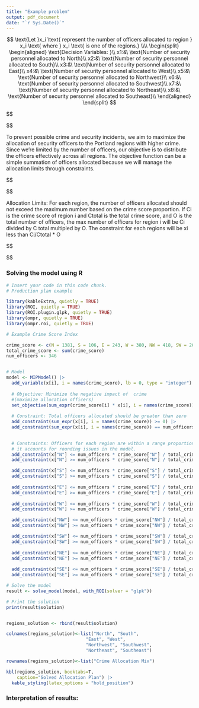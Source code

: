 ---
title: "Example problem"
output: pdf_document
date: "`r Sys.Date()`"
---



$$
 \text{Let }x_i \text{ represent the number of officers allocated to region } x_i \text{ where } x_i \text{ is one of the regions.} \\\\
 \begin{split}
 \begin{aligned}
\text{Decision Variables: }\\
x1:&\ \text{Number of security personnel allocated to North}\\
x2:&\ \text{Number of security personnel allocated to South}\\
x3:&\ \text{Number of security personnel allocated to East}\\
x4:&\ \text{Number of security personnel allocated to West}\\
x5:&\ \text{Number of security personnel allocated to Northwest}\\
x6:&\ \text{Number of security personnel allocated to Southwest}\\
x7:&\ \text{Number of security personnel allocated to Northeast}\\
x8:&\ \text{Number of security personnel allocated to Southeast}\\
  \end{aligned}
  \end{split}
$$



$$
\begin{split}
\begin{aligned}

\text{Objective Function: }\\&
\text{To prevent possible crime and security incidents, we aim to maximize the allocation of security officers to the Portland regions with higher crime Since we're limited by the maximum officers per region, our objective is to distribute the officers effectively across all regions. The objective function can be a simple summation of officers allocated because we will manage the allocation limits through constraints.}\\
\end{aligned}
\end{split}

$$

To prevent possible crime and security incidents, we aim to maximize the allocation of security officers to the Portland regions with higher crime. Since we're limited by the number of officers, our objective is to distribute the officers effectively across all regions. The objective function can be a simple summation of officers allocated because we will manage the allocation limits through constraints.

$$
\begin{split}
\begin{aligned}

\text{Max }\sum_{i} x_i\\
\end{aligned}
\end{split}

$$

Allocation Limits: For each region, the number of officers allocated should not exceed the maximum number based on the crime score proportion.
If Ci is the crime score of region i and Ctotal is the total crime score, and O is the total number of officers, the max number of officers for region i will be Ci divided by C total multipled by O. The constraint for each regions will be xi less than Ci/Ctotal * O

$$
\begin{split}
\begin{aligned}
\begin{split}
\begin{aligned}
\text{Max }\sum_{i} x_i&&\text{[Allocates all personnel] }\\
\ \frac{Crime_i}{Crime_{\text{total}}} \times O -1 \leq x_i \leq \frac{Crime_i}{Crime_{\text{total}}} \times O +1 &&\text{[Porportional constraint for each region with upper and lower bounds] }\\
\sum_{i} x_i \leq O &&\text{[Cannot exceed total officers] }\\
\sum_{i} x_i = O &&\text{[All available officers must be allocated] }\\
x_i \geq O &&\text{[Non-negativity constraint] }\\
\end{aligned}
\end{split}

\end{aligned}
\end{split}

$$

### Solving the model using R 

```{r}
# Insert your code in this code chunk.
# Production plan example

library(kableExtra, quietly = TRUE)
library(ROI, quietly = TRUE)
library(ROI.plugin.glpk, quietly = TRUE)
library(ompr, quietly = TRUE)
library(ompr.roi, quietly = TRUE)

# Example Crime Score Index

crime_score <- c(N = 1381, S = 106, E = 243, W = 380, NW = 418, SW = 2034, NE = 3233, SE = 4802)
total_crime_score <- sum(crime_score)
num_officers <- 346


# Model
model <- MIPModel() |>
  add_variable(x[i], i = names(crime_score), lb = 0, type = "integer") |>
  
  # Objective: Minimize the negative impact of  crime 
  #(maximize allocation officers)
  set_objective(sum_expr(crime_score[i] * x[i], i = names(crime_score)), "max") |>
  
  # Constraint: Total officers allocated should be greater than zero
  add_constraint(sum_expr(x[i], i = names(crime_score)) >= 0) |>
  add_constraint(sum_expr(x[i], i = names(crime_score)) == num_officers) |>

  
  # Constraints: Officers for each region are within a range proportional to its CSI
  # it accounts for rounding issues in the model.
  add_constraint(x["N"] <= num_officers * crime_score["N"] / total_crime_score + 1) |>
  add_constraint(x["N"] >= num_officers * crime_score["N"] / total_crime_score - 1) |>

  add_constraint(x["S"] <= num_officers * crime_score["S"] / total_crime_score + 1) |>
  add_constraint(x["S"] >= num_officers * crime_score["S"] / total_crime_score - 1) |>
  
  add_constraint(x["E"] <= num_officers * crime_score["E"] / total_crime_score + 1) |>
  add_constraint(x["E"] >= num_officers * crime_score["E"] / total_crime_score - 1) |>
  
  add_constraint(x["W"] <= num_officers * crime_score["W"] / total_crime_score + 1) |>
  add_constraint(x["W"] >= num_officers * crime_score["W"] / total_crime_score - 1) |>

  add_constraint(x["NW"] <= num_officers * crime_score["NW"] / total_crime_score + 1) |>
  add_constraint(x["NW"] >= num_officers * crime_score["NW"] / total_crime_score - 1) |>

  add_constraint(x["SW"] <= num_officers * crime_score["SW"] / total_crime_score + 1) |>
  add_constraint(x["SW"] >= num_officers * crime_score["SW"] / total_crime_score - 1) |>
  
  add_constraint(x["NE"] <= num_officers * crime_score["NE"] / total_crime_score + 1) |>
  add_constraint(x["NE"] >= num_officers * crime_score["NE"] / total_crime_score - 1) |>
  
  add_constraint(x["SE"] <= num_officers * crime_score["SE"] / total_crime_score + 1) |>
  add_constraint(x["SE"] >= num_officers * crime_score["SE"] / total_crime_score - 1)

# Solve the model
result <- solve_model(model, with_ROI(solver = "glpk"))

# Print the solution
print(result$solution)


regions_solution <- rbind(result$solution)

colnames(regions_solution)<-list("North", "South", 
                              "East", "West",
                              "Northwest", "Southwest",
                              "Northeast", "Southeast")

rownames(regions_solution)<-list("Crime Allocation Mix")

kbl(regions_solution, booktabs=T,
    caption="Solved Allocation Plan") |>
  kable_styling(latex_options = "hold_position")
```

### Interpretation of results: